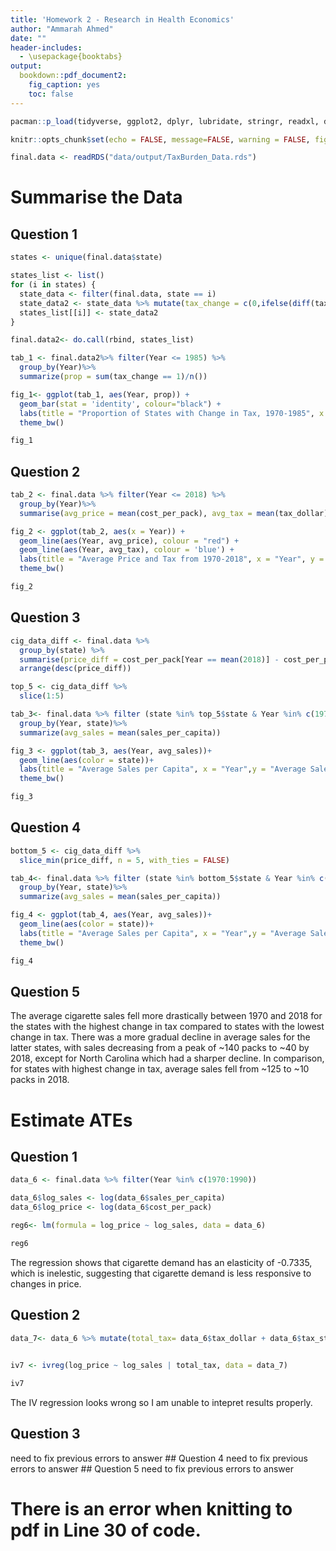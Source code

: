 ```yaml
---
title: 'Homework 2 - Research in Health Economics'
author: "Ammarah Ahmed"
date: ""
header-includes:
  - \usepackage{booktabs}
output: 
  bookdown::pdf_document2:
    fig_caption: yes
    toc: false
---
```


```{r=setup, include=FALSE}
pacman::p_load(tidyverse, ggplot2, dplyr, lubridate, stringr, readxl, data.table, gdata, readr,scales, kableExtra, lemon, imputeTS, ivreg)
```

```r
knitr::opts_chunk$set(echo = FALSE, message=FALSE, warning = FALSE, fig.width = 16/2, fig.height = 9/2, tidy.opts=list(width.cutoff=60), tidy=TRUE)
```

```r
final.data <- readRDS("data/output/TaxBurden_Data.rds")
```

# Summarise the Data

## Question 1

```r
states <- unique(final.data$state) 

states_list <- list()
for (i in states) {
  state_data <- filter(final.data, state == i)
  state_data2 <- state_data %>% mutate(tax_change = c(0,ifelse(diff(tax_state) != 0, 1, 0)))
  states_list[[i]] <- state_data2
}
```

```r
final.data2<- do.call(rbind, states_list)
```

```r
tab_1 <- final.data2%>% filter(Year <= 1985) %>% 
  group_by(Year)%>% 
  summarize(prop = sum(tax_change == 1)/n())
```

```r
fig_1<- ggplot(tab_1, aes(Year, prop)) + 
  geom_bar(stat = 'identity', colour="black") + 
  labs(title = "Proportion of States with Change in Tax, 1970-1985", x = "Year", y = "Proportion of States") +
  theme_bw()
```

```r
fig_1
```

## Question 2

```r
tab_2 <- final.data %>% filter(Year <= 2018) %>% 
  group_by(Year)%>%
  summarise(avg_price = mean(cost_per_pack), avg_tax = mean(tax_dollar))
```
```r
fig_2 <- ggplot(tab_2, aes(x = Year)) + 
  geom_line(aes(Year, avg_price), colour = "red") + 
  geom_line(aes(Year, avg_tax), colour = 'blue') +
  labs(title = "Average Price and Tax from 1970-2018", x = "Year", y = "Average Price and Tax") +
  theme_bw()
```

```r
fig_2
```

## Question 3

```r
cig_data_diff <- final.data %>%
  group_by(state) %>%
  summarise(price_diff = cost_per_pack[Year == mean(2018)] - cost_per_pack[Year == mean(1970)]) %>%
  arrange(desc(price_diff))
```
```r
top_5 <- cig_data_diff %>%
  slice(1:5)
```
```r
tab_3<- final.data %>% filter (state %in% top_5$state & Year %in% c(1970:2018))%>% 
  group_by(Year, state)%>% 
  summarize(avg_sales = mean(sales_per_capita))
```
```r
fig_3 <- ggplot(tab_3, aes(Year, avg_sales))+
  geom_line(aes(color = state))+
  labs(title = "Average Sales per Capita", x = "Year",y = "Average Sales per Capita")+
  theme_bw()
```

```r
fig_3
```

## Question 4

```r
bottom_5 <- cig_data_diff %>%
  slice_min(price_diff, n = 5, with_ties = FALSE)
```
```r
tab_4<- final.data %>% filter (state %in% bottom_5$state & Year %in% c(1970:2018))%>% 
  group_by(Year, state)%>% 
  summarize(avg_sales = mean(sales_per_capita))
```
```r
fig_4 <- ggplot(tab_4, aes(Year, avg_sales))+
  geom_line(aes(color = state))+
  labs(title = "Average Sales per Capita", x = "Year",y = "Average Sales per Capita")+
  theme_bw()
```

```r
fig_4
```

## Question 5

The average cigarette sales fell more drastically between 1970 and 2018 for the states with the highest change in tax compared to states with the lowest change in tax. There was a more gradual decline in average sales for the latter states, with sales decreasing from a peak of ~140 packs to ~40 by 2018, except for North Carolina which had a sharper decline. In comparison, for states with highest change in tax, average sales fell from ~125 to ~10 packs in 2018.

# Estimate ATEs

## Question 1 
```r
data_6 <- final.data %>% filter(Year %in% c(1970:1990))
```
```r
data_6$log_sales <- log(data_6$sales_per_capita)
data_6$log_price <- log(data_6$cost_per_pack)

```
```r
reg6<- lm(formula = log_price ~ log_sales, data = data_6)
```
```r
reg6
```

The regression shows that cigarette demand has an elasticity of -0.7335, which is inelestic, suggesting that cigarette demand is less responsive to changes in price.

## Question 2
```r
data_7<- data_6 %>% mutate(total_tax= data_6$tax_dollar + data_6$tax_state)
  
```
```r
iv7 <- ivreg(log_price ~ log_sales | total_tax, data = data_7)
```
```r
iv7
```
The IV regression looks wrong so I am unable to intepret results properly. 

## Question 3
need to fix previous errors to answer
## Question 4
need to fix previous errors to answer
## Question 5
need to fix previous errors to answer

# There is an error when knitting to pdf in Line 30 of code.